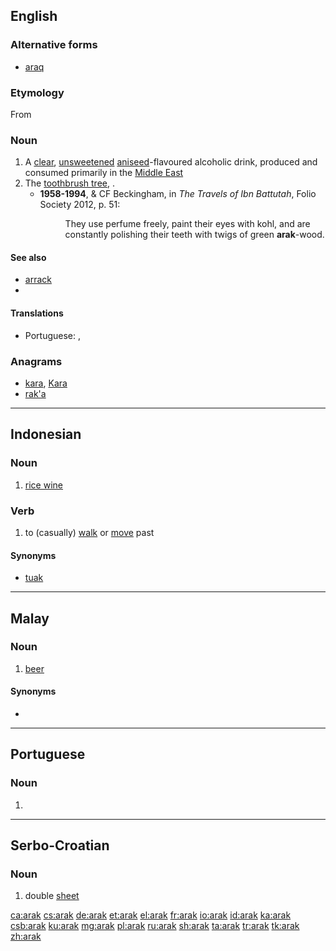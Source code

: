 {{also|árak}}
==English==

===Alternative forms===
* [[araq]]

===Etymology===
From {{etyl|ar|en}} {{term|lang=ar|عرق}}

===Noun===
{{en-noun|-}}

# A [[clear]], [[unsweetened]] [[aniseed]]-flavoured alcoholic drink, produced and consumed primarily in the [[Middle East]]
# The [[toothbrush tree]], {{spelink|Salvadora persica}}.
#*'''1958-1994''', {{w|Hamilton Gibb}} & CF Beckingham, in ''The Travels of Ibn Battutah'', Folio Society 2012, p. 51:
#*:They use perfume freely, paint their eyes with kohl, and are constantly polishing their teeth with twigs of green '''arak'''-wood.

====See also====
* [[arrack]]
* {{pedialite|Arak (distilled beverage)}}

====Translations====
{{trans-top|a Middle Eastern aniseed-flavoured alcoholic drink}}
* Portuguese: {{t|pt|áraque|m}}, {{t|pt|arak|m}}
{{trans-mid}}
{{trans-bottom}}

===Anagrams===
* [[kara#English|kara]], [[Kara#English|Kara]]
* [[rak'a#English|rak'a]]

----

==Indonesian==

===Noun===
{{id-noun}}

# [[rice wine]]

===Verb===
{{id-verb}}

# to (casually) [[walk]] or [[move]] past

====Synonyms====
* [[tuak]]

----

==Malay==

===Noun===
{{ms-noun}}

# [[beer]]

====Synonyms====
* {{l|ms|bir}}

----

==Portuguese==

===Noun===
{{pt-noun|m|s}}

# {{alternative form of|áraque|lang=pt}}

----

==Serbo-Croatian==

===Noun===
{{sh-noun|r|g=m|арак}}

# double [[sheet]]

[[ca:arak]]
[[cs:arak]]
[[de:arak]]
[[et:arak]]
[[el:arak]]
[[fr:arak]]
[[io:arak]]
[[id:arak]]
[[ka:arak]]
[[csb:arak]]
[[ku:arak]]
[[mg:arak]]
[[pl:arak]]
[[ru:arak]]
[[sh:arak]]
[[ta:arak]]
[[tr:arak]]
[[tk:arak]]
[[zh:arak]]